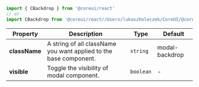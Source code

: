
```jsx
import { CBackdrop } from '@coreui/react'
// or
import CBackdrop from '@coreui/react//Users/lukaszholeczek/CoreUI/@coreui/react/packages/coreui-react/src/components/backdrop/CBackdrop'
```

| Property | Description | Type | Default |
| --- | --- | --- | --- |
| **className** | A string of all className you want applied to the base component. | `string` | modal-backdrop |
| **visible** | Toggle the visibility of modal component. | `boolean` | - |
